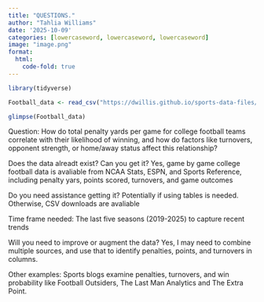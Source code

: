 ```yaml
---
title: "QUESTIONS."
author: "Tahlia Williams"
date: '2025-10-09'
categories: [lowercaseword, lowercaseword, lowercaseword]
image: "image.png"
format: 
  html:
    code-fold: true
---
```



```r
library(tidyverse)

Football_data <- read_csv("https://dwillis.github.io/sports-data-files/footballlogs1124.csv")
```
```r
glimpse(Football_data)
```

Question: How do total penalty yards per game for college football teams correlate with their likelihood of winning, and how do factors like turnovers, opponent strength, or home/away status affect this relationship?


Does the data alreadt exist? Can you get it?
Yes, game by game college football data is avaliable from NCAA Stats, ESPN, and Sports Reference, including penalty yars, points scored, turnovers, and game outcomes

Do you need assistance getting it?
Potentially if using tables is needed. Otherwise, CSV downloads are avaliable 

Time frame needed: The last five seasons (2019-2025) to capture recent trends

Will you need to improve or augment the data? Yes, I may need to combine multiple sources, and use that to identify penalties, points, and turnovers in columns. 

Other examples: Sports blogs examine penalties, turnovers, and win probability like Football Outsiders, The Last Man Analytics and The Extra Point. 




